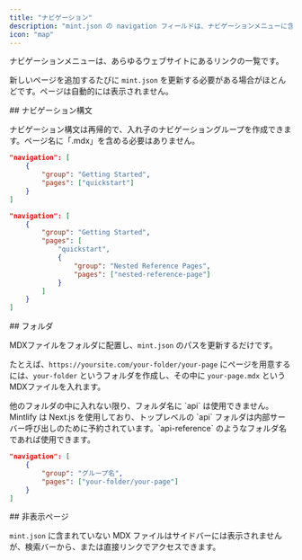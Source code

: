 ```yaml
---
title: "ナビゲーション"
description: "mint.json の navigation フィールドは、ナビゲーションメニューに含めるページを定義します"
icon: "map"
---
```


ナビゲーションメニューは、あらゆるウェブサイトにあるリンクの一覧です。

新しいページを追加するたびに `mint.json` を更新する必要がある場合がほとんどです。ページは自動的には表示されません。

<div id="navigation-syntax">
  ## ナビゲーション構文
</div>

ナビゲーション構文は再帰的で、入れ子のナビゲーショングループを作成できます。ページ名に「.mdx」を含める必要はありません。

<CodeGroup>

```json Regular Navigation
"navigation": [
    {
        "group": "Getting Started",
        "pages": ["quickstart"]
    }
]
```

```json Nested Navigation
"navigation": [
    {
        "group": "Getting Started",
        "pages": [
            "quickstart",
            {
                "group": "Nested Reference Pages",
                "pages": ["nested-reference-page"]
            }
        ]
    }
]
```

</CodeGroup>

<div id="folders">
  ## フォルダ
</div>

MDXファイルをフォルダに配置し、`mint.json` のパスを更新するだけです。

たとえば、`https://yoursite.com/your-folder/your-page` にページを用意するには、`your-folder` というフォルダを作成し、その中に `your-page.mdx` というMDXファイルを入れます。

<Warning>
  他のフォルダの中に入れない限り、フォルダ名に `api` は使用できません。Mintlify は Next.js を使用しており、トップレベルの `api` フォルダは内部サーバー呼び出しのために予約されています。`api-reference` のようなフォルダ名であれば使用できます。
</Warning>

```json フォルダを使ったナビゲーション
"navigation": [
    {
        "group": "グループ名",
        "pages": ["your-folder/your-page"]
    }
]
```


<div id="hidden-pages">
  ## 非表示ページ
</div>

`mint.json` に含まれていない MDX ファイルはサイドバーには表示されませんが、検索バーから、または直接リンクでアクセスできます。